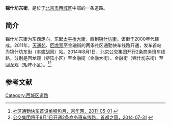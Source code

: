 {{Coord|39.917388|116.3645017|type:landmark_region:CN-11_source:GoogleMaps|display=title}}
{{Infobox China Road
|路牌类型 = Beijing
|道路方向 = WE
|中文道路名称 = 锦什坊东街
|道路名称拼音 = JINSHIFANG DONGJIE
|图片 =
|图片说明 = 
|道路属性 = 
|道路总长度 = 
|车速限制 = 
|行车线数量 = 
|所在地区 = [[北京市|北京市]][[西城区|西城区]]
|起点 = [[锦什坊街|锦什坊街]]
|终点 = [[太平桥大街|太平桥大街]]
|路段主要建筑 = 
}}

'''锦什坊东街'''，是位于[[北京市|北京市]][[西城区|西城区]]中部的一条道路。

==简介==
锦什坊东街为东西走向，东起[[太平桥大街|太平桥大街]]，西到[[锦什坊街|锦什坊街]]。该街于2000年代建成。2011年，[[天通苑|天通苑]]、[[回龙观|回龙观]]至金融街的两条社区通勤快车线路开通，发车首站为锦什坊东街（[[丰盛胡同|丰盛胡同]]）站。2014年8月1日，北京公交集团开行2条商务班车线路，分别是回龙观（矩阵小区）至金融街（金融大街）、金融街（锦什坊东街）至回龙观（矩阵小区）。<ref>[http://epaper.jinghua.cn/html/2011-05/01/content_655093.htm 社区通勤快车首设单程包月，京华网，2011-05-01] {{webarchive|url=https://web.archive.org/web/20150402130742/http://epaper.jinghua.cn/html/2011-05/01/content_655093.htm |date=2015-04-02 }}</ref><ref>[http://zhengwu.beijing.gov.cn/bmfu/bmts/t1362996.htm 公交集团将于8月1日开通2条商务班车线路，首都之窗，2014-07-31] {{webarchive|url=https://web.archive.org/web/20150402095018/http://zhengwu.beijing.gov.cn/bmfu/bmts/t1362996.htm |date=2015-04-02 }}</ref>

==参考文献==
{{reflist}}

[[Category:西城区道路|Category:西城区道路]]